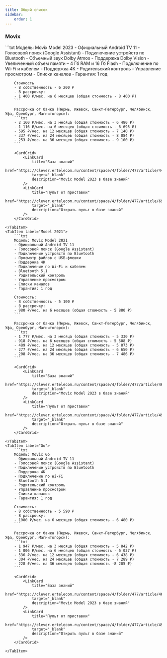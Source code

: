 ```yaml
---
title: Общий список
sidebar:
    order: 1
---
```



<LinkCard
    title="Все приставки"
    href="https://clever.ertelecom.ru/content/space/4/article/8943"
    target="_blank"
    description="Открыть список приставок в базе знаний"
/>

### Movix
<Tabs>
    <TabItem label="Model 2023">
        ```txt
        Модель: Movix Model 2023
        - Официальный Android TV 11
        - Голосовой поиск (Google Assistant)
        - Подключение устройств по Bluetooth
        - Объемный звук Dolby Atmos
        - Поддержка Dolby Vision
        - Увеличенный объем памяти – 4 Гб RAM и 16 Гб Flash
        - Подключение по Wi-Fi и кабелем
        - Поддержка 4К
        - Родительский контроль
        - Управление просмотром
        - Списки каналов
        - Гарантия: 1 год

        Стоимость
        - В собственность - 6 200 ₽
        - В рассрочку:
        - 1 400 ₽/мес. на 6 месяцев (общая стоимость - 8 400 ₽)
        ```

        Рассрочка от банка (Пермь, Ижевск, Санкт-Петербург, Челябинск, Уфа, Оренбург, Магнитогорск):
        ```txt
        - 2 160 ₽/мес. на 3 месяца (общая стоимость - 6 480 ₽)
        - 1 116 ₽/мес. на 6 месяцев (общая стоимость - 6 695 ₽)
        - 595 ₽/мес. на 12 месяцев (общая стоимость - 7 140 ₽)
        - 337 ₽/мес. на 24 месяцев (общая стоимость - 8 084 ₽)
        - 253 ₽/мес. на 36 месяцев (общая стоимость - 9 100 ₽)
        ```

        <CardGrid>
            <LinkCard
                title="База знаний"
                href="https://clever.ertelecom.ru/content/space/4/folder/477/article/4424"
                target="_blank"
                description="Movix Model 2023 в базе знаний"
            />
            <LinkCard
                title="Пульт от приставки"
                href="https://clever.ertelecom.ru/content/space/4/folder/477/article/6947"
                target="_blank"
                description="Открыть пульт в базе знаний"
            />
        </CardGrid>

    </TabItem>
    <TabItem label="Model 2021">
        ```txt
        Модель: Movix Model 2021
        - Официальный Android TV 11
        - Голосовой поиск (Google Assistant)
        - Подключение устройств по Bluetooth
        - Просмотр файлов с USB-флешки
        - Поддержка 4К
        - Подключение по Wi-Fi и кабелем
        - Bluetooth 5.1
        - Родительский контроль
        - Управление просмотром
        - Списки каналов
        - Гарантия: 1 год

        Стоимость:
        - В собственность - 5 100 ₽
        - В рассрочку:
        - 980 ₽/мес. на 6 месяцев (общая стоимость - 5 880 ₽)
        ```

        Рассрочка от банка (Пермь, Ижевск, Санкт-Петербург, Челябинск, Уфа, Оренбург, Магнитогорск):
        ```txt
        - 1 777 ₽/мес. на 3 месяца (общая стоимость - 5 330 ₽)
        - 918 ₽/мес. на 6 месяцев (общая стоимость - 5 508 ₽)
        - 489 ₽/мес. на 12 месяцев (общая стоимость - 5 873 ₽)
        - 277 ₽/мес. на 24 месяцев (общая стоимость - 6 650 ₽)
        - 208 ₽/мес. на 36 месяцев (общая стоимость - 7 486 ₽)
        ```

        <CardGrid>
            <LinkCard
                title="База знаний"
                href="https://clever.ertelecom.ru/content/space/4/folder/477/article/4655"
                target="_blank"
                description="Movix Model 2023 в базе знаний"
            />
            <LinkCard
                title="Пульт от приставки"
                href="https://clever.ertelecom.ru/content/space/4/folder/477/article/4951"
                target="_blank"
                description="Открыть пульт в базе знаний"
            />
        </CardGrid>

    </TabItem>
    <TabItem label="Go">
        ```txt
        Модель: Movix Go
        - Официальный Android TV 11
        - Голосовой поиск (Google Assistant)
        - Подключение устройств по Bluetooth
        - Поддержка 4К
        - Подключение по Wi-Fi
        - Bluetooth 5.1
        - Родительский контроль
        - Управление просмотром
        - Списки каналов
        - Гарантия: 1 год

        Стоимость:
        - В собственность - 5 590 ₽
        - В рассрочку:
        - 1080 ₽/мес. на 6 месяцев (общая стоимость - 6 480 ₽)
        ```

        Рассрочка от банка (Пермь, Ижевск, Санкт-Петербург, Челябинск, Уфа, Оренбург, Магнитогорск):
        ```txt
        - 1 947 ₽/мес. на 3 месяца (общая стоимость - 5 842 ₽)
        - 1 006 ₽/мес. на 6 месяцев (общая стоимость - 6 037 ₽)
        - 536 ₽/мес. на 12 месяцев (общая стоимость - 6 438 ₽)
        - 304 ₽/мес. на 24 месяцев (общая стоимость - 7 289 ₽)
        - 228 ₽/мес. на 36 месяцев (общая стоимость -8 205 ₽)
        ```

        <CardGrid>
            <LinkCard
                title="База знаний"
                href="https://clever.ertelecom.ru/content/space/4/folder/477/article/4621"
                target="_blank"
                description="Movix Model 2023 в базе знаний"
            />
            <LinkCard
                title="Пульт от приставки"
                href="https://clever.ertelecom.ru/content/space/4/folder/477/article/4951"
                target="_blank"
                description="Открыть пульт в базе знаний"
            />
        </CardGrid>

    </TabItem>
</Tabs>
